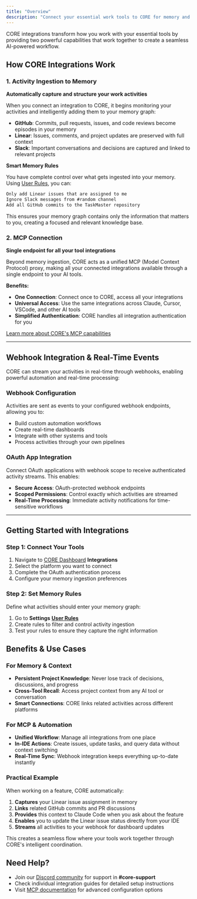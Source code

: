 ```yaml
---
title: "Overview"
description: "Connect your essential work tools to CORE for memory and MCP access"
---
```


CORE integrations transform how you work with your essential tools by providing two powerful capabilities that work together to create a seamless AI-powered workflow.

## How CORE Integrations Work

### 1. Activity Ingestion to Memory

**Automatically capture and structure your work activities**

When you connect an integration to CORE, it begins monitoring your activities and intelligently adding them to your memory graph:

- **GitHub**: Commits, pull requests, issues, and code reviews become episodes in your memory
- **Linear**: Issues, comments, and project updates are preserved with full context
- **Slack**: Important conversations and decisions are captured and linked to relevant projects

**Smart Memory Rules**

You have complete control over what gets ingested into your memory. Using [User Rules](/integrations/user_rules), you can:

```txt
Only add Linear issues that are assigned to me
Ignore Slack messages from #random channel
Add all GitHub commits to the TaskMaster repository
```

This ensures your memory graph contains only the information that matters to you, creating a focused and relevant knowledge base.

### 2. MCP Connection

**Single endpoint for all your tool integrations**

Beyond memory ingestion, CORE acts as a unified MCP (Model Context Protocol) proxy, making all your connected integrations available through a single endpoint to your AI tools.

**Benefits:**
- **One Connection**: Connect once to CORE, access all your integrations
- **Universal Access**: Use the same integrations across Claude, Cursor, VSCode, and other AI tools
- **Simplified Authentication**: CORE handles all integration authentication for you

[Learn more about CORE's MCP capabilities](/mcp/overview)

---

## Webhook Integration & Real-Time Events

CORE can stream your activities in real-time through webhooks, enabling powerful automation and real-time processing:

### Webhook Configuration

Activities are sent as events to your configured webhook endpoints, allowing you to:

- Build custom automation workflows
- Create real-time dashboards
- Integrate with other systems and tools
- Process activities through your own pipelines

### OAuth App Integration

Connect OAuth applications with webhook scope to receive authenticated activity streams. This enables:

- **Secure Access**: OAuth-protected webhook endpoints
- **Scoped Permissions**: Control exactly which activities are streamed
- **Real-Time Processing**: Immediate activity notifications for time-sensitive workflows

---

## Getting Started with Integrations

### Step 1: Connect Your Tools

1. Navigate to [CORE Dashboard](https://core.heysol.ai) **Integrations**
2. Select the platform you want to connect
3. Complete the OAuth authentication process
4. Configure your memory ingestion preferences

### Step 2: Set Memory Rules

Define what activities should enter your memory graph:

1. Go to **Settings** [**User Rules**](/concepts/user_rules)
2. Create rules to filter and control activity ingestion
3. Test your rules to ensure they capture the right information


## Benefits & Use Cases

### For Memory & Context
- **Persistent Project Knowledge**: Never lose track of decisions, discussions, and progress
- **Cross-Tool Recall**: Access project context from any AI tool or conversation
- **Smart Connections**: CORE links related activities across different platforms

### For MCP & Automation  
- **Unified Workflow**: Manage all integrations from one place
- **In-IDE Actions**: Create issues, update tasks, and query data without context switching
- **Real-Time Sync**: Webhook integration keeps everything up-to-date instantly

### Practical Example

When working on a feature, CORE automatically:

1. **Captures** your Linear issue assignment in memory
2. **Links** related GitHub commits and PR discussions  
3. **Provides** this context to Claude Code when you ask about the feature
4. **Enables** you to update the Linear issue status directly from your IDE
5. **Streams** all activities to your webhook for dashboard updates

This creates a seamless flow where your tools work together through CORE's intelligent coordination.

## Need Help?

- Join our [Discord community](https://discord.gg/YGUZcvDjUa) for support in **#core-support**
- Check individual integration guides for detailed setup instructions
- Visit [MCP documentation](/mcp/overview) for advanced configuration options